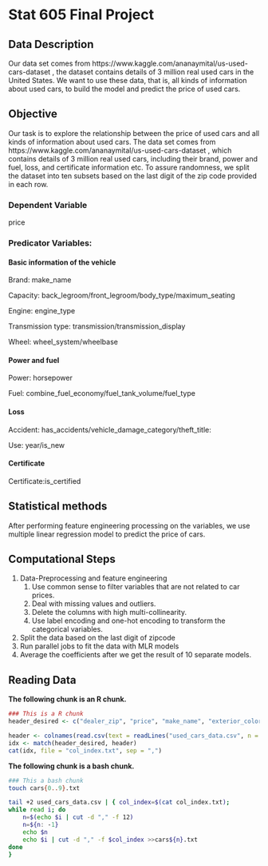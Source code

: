# Stat 605 Final Project

## Data Description
Our data set comes from https://www.kaggle.com/ananaymital/us-used-cars-dataset , the dataset contains details of 3 million real used cars in the United States. We want to use these data, that is, all kinds of information about used cars, to build the model and predict the price of used cars.

## Objective
Our task is to explore the relationship between the price of used cars and all kinds of information about used cars. The data set comes from https://www.kaggle.com/ananaymital/us-used-cars-dataset , which contains details of 3 million real used cars, including their brand, power and fuel, loss, and certificate information etc. To assure randomness, we split the dataset into ten subsets based on the last digit of the zip code provided in each row.

### Dependent Variable
price

### Predicator Variables:
#### Basic information of the vehicle
Brand: make_name

Capacity: back_legroom/front_legroom/body_type/maximum_seating

Engine: engine_type

Transmission type: transmission/transmission_display

Wheel: wheel_system/wheelbase

#### Power and fuel
Power: horsepower

Fuel: combine_fuel_economy/fuel_tank_volume/fuel_type

#### Loss
Accident: has_accidents/vehicle_damage_category/theft_title: 

Use: year/is_new

#### Certificate
Certificate:is_certified

## Statistical methods
After performing feature engineering processing on the variables, we use multiple linear regression model to predict the price of cars.

## Computational Steps
1. Data-Preprocessing and feature engineering
    1. Use common sense to filter variables that are not related to car prices.
    2. Deal with missing values and outliers.
    3. Delete the columns with high multi-collinearity.
    4. Use label encoding and one-hot encoding to transform the categorical variables.
2. Split the data based on the last digit of zipcode
3. Run parallel jobs to fit the data with MLR models
4. Average the coefficients after we get the result of 10 separate models.

## Reading Data

**The following chunk is an R chunk.**
```r
### This is a R chunk
header_desired <- c("dealer_zip", "price", "make_name", "exterior_color", "interior_color", "back_legroom", "front_legroom", "body_type", "maximum_seating", "engine_type", "transmission", "transmission_display", "wheel_system", "wheelbase", "torque", "horsepower", "combine_fuel_economy", "fuel_tank_volume", "fuel_type", "has_accidents", "vehicle_damage_category", "year", "is_new", "theft_title", "is_certified")

header <- colnames(read.csv(text = readLines("used_cars_data.csv", n = 1)))
idx <- match(header_desired, header)
cat(idx, file = "col_index.txt", sep = ",")
```
**The following chunk is a bash chunk.**
```bash
### This a bash chunk
touch cars{0..9}.txt

tail +2 used_cars_data.csv | { col_index=$(cat col_index.txt);
while read i; do
    n=$(echo $i | cut -d "," -f 12)
    n=${n: -1}
    echo $n
    echo $i | cut -d "," -f $col_index >>cars${n}.txt
done
}
```
